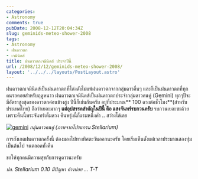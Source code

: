 ```yaml
---
categories:
- Astronomy
comments: true
pubDate: 2008-12-12T20:04:34Z
slug: geminids-meteo-shower-2008
tags:
- Astronomy
- ฝนดาวตก
- เจมินิดส์
title: ฝนดาวตกเจมินิดส์ ประจำปีนี้
url: /2008/12/12/geminids-meteo-shower-2008/
layout: '../../../layouts/PostLayout.astro'
---
```


ฝนดาวตกเจมินิดส์เป็นฝนดาวตกที่โด่งดังไม่แพ้ฝนดาวตกจากกลุ่มดาวอื่นๆ และก็เป็นฝนดาวตกที่ทุกคนรอคอยสำหรับฤดูหนาว ฝนดาวตกเจมินิดส์เป็นฝนดาวตกประจำกลุ่มดาวคนคู่ (Gemini) ทุกๆปีจะมีอัตราสูงสุดของดาวตกค่อนข้างสูง ปีนี้ก็เช่นกันครับ อยู่ที่ประมาณ** 100 ดวงต่อชั่วโมง**(สำหรับประเทศไทย) ถือว่าเยอะมากๆ **แต่อุปสรรคสำคัญในปีนี้ คือ แสงจันทร์รบกวนครับ** รบกวนเยอะซะด้วย เพราะคืนนี้พระจันทร์เต็มดวง คืนพรุ่งนี้ก็แรมหนึ่งค่ำ .. สว่างโล่เลย



[![gemini](https://armno.in.th/wp-content/uploads/2008/12/gemini-thumb.png)](https://armno.in.th/wp-content/uploads/2008/12/gemini.png)
_กลุ่มดาวคนคู่ (ภาพจากโปรแกรม Stellarium)_



การสังเกตฝนดาวตกครั้งนี้ ต้องมองไปทางทิศตะวันออกนะครับ โดยเริ่มเห็นตั้งแต่เวลาประมาณสองทุ่มเป็นต้นไป จนตลอดทั้งคืน



ขอให้ทุกคนมีความสุขกับการดูดาวนะครับ



_ปล. Stellarium 0.10 มีปัญหา ค้างบ่อย … T-T_
